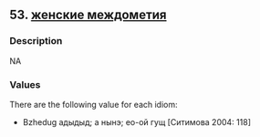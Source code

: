 ## 53. <a href =  'https://agricolamz.github.io/The_Circassian_Isoglosses_Database/53.html'>женские междометия</a>
### Description

NA


### Values
There are the following value for each idiom:

* Bzhedug адыдыд; а нынэ; ео-ой гущ [Ситимова 2004: 118]


